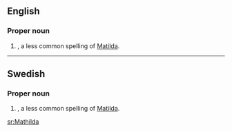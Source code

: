 ==English==

===Proper noun===
{{en-proper noun}}

# {{given name|female|from=Germanic}}, a less common spelling of [[Matilda]].

----

==Swedish==

===Proper noun===
{{infl|sv|proper noun}}

# {{given name|female|lang=sv}}, a less common spelling of [[Matilda]].

[[sr:Mathilda]]